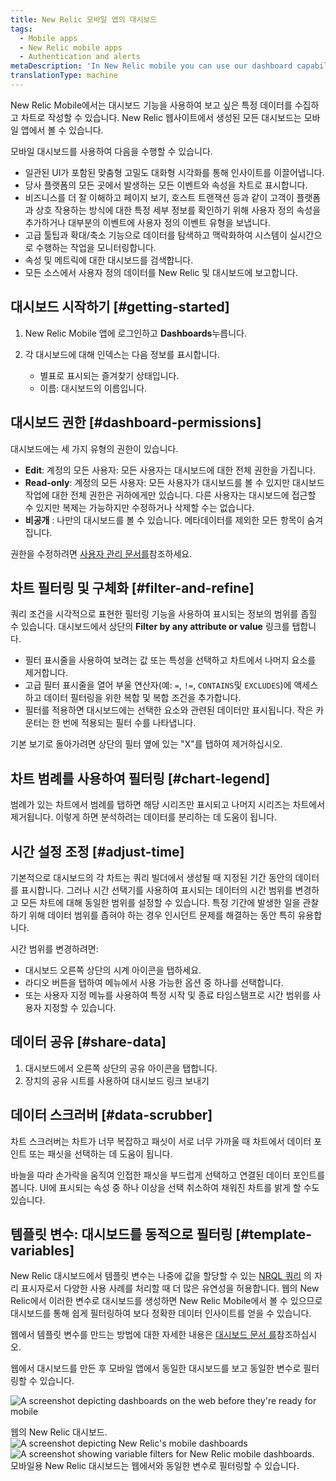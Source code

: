 ```yaml
---
title: New Relic 모바일 앱의 대시보드
tags:
  - Mobile apps
  - New Relic mobile apps
  - Authentication and alerts
metaDescription: 'In New Relic mobile you can use our dashboard capability to gather and chart the specific data you want to see, the way you want to see it, from anywhere in our platform.'
translationType: machine
---
```





New Relic Mobile에서는 대시보드 기능을 사용하여 보고 싶은 특정 데이터를 수집하고 차트로 작성할 수 있습니다. New Relic 웹사이트에서 생성된 모든 대시보드는 모바일 앱에서 볼 수 있습니다.

모바일 대시보드를 사용하여 다음을 수행할 수 있습니다.

* 일관된 UI가 포함된 맞춤형 고밀도 대화형 시각화를 통해 인사이트를 이끌어냅니다.
* 당사 플랫폼의 모든 곳에서 발생하는 모든 이벤트와 속성을 차트로 표시합니다.
* 비즈니스를 더 잘 이해하고 페이지 보기, 호스트 트랜잭션 등과 같이 고객이 플랫폼과 상호 작용하는 방식에 대한 특정 세부 정보를 확인하기 위해 사용자 정의 속성을 추가하거나 대부분의 이벤트에 사용자 정의 이벤트 유형을 보냅니다.
* 고급 툴팁과 확대/축소 기능으로 데이터를 탐색하고 맥락화하여 시스템이 실시간으로 수행하는 작업을 모니터링합니다.
* 속성 및 메트릭에 대한 대시보드를 검색합니다.
* 모든 소스에서 사용자 정의 데이터를 New Relic 및 대시보드에 보고합니다.

## 대시보드 시작하기 [#getting-started]

1. New Relic Mobile 앱에 로그인하고 **Dashboards**누릅니다.

2. 각 대시보드에 대해 인덱스는 다음 정보를 표시합니다.

   * 별표로 표시되는 즐겨찾기 상태입니다.
   * 이름: 대시보드의 이름입니다.

## 대시보드 권한 [#dashboard-permissions]

대시보드에는 세 가지 유형의 권한이 있습니다.

* **Edit**: 계정의 모든 사용자: 모든 사용자는 대시보드에 대한 전체 권한을 가집니다.
* **Read-only**: 계정의 모든 사용자: 모든 사용자가 대시보드를 볼 수 있지만 대시보드 작업에 대한 전체 권한은 귀하에게만 있습니다. 다른 사용자는 대시보드에 접근할 수 있지만 복제는 가능하지만 수정하거나 삭제할 수는 없습니다.
* **비공개** : 나만의 대시보드를 볼 수 있습니다. 메타데이터를 제외한 모든 항목이 숨겨집니다.

권한을 수정하려면 [사용자 관리 문서를](/docs/accounts/accounts-billing/new-relic-one-user-management/user-management-concepts/)참조하세요.

## 차트 필터링 및 구체화 [#filter-and-refine]

쿼리 조건을 시각적으로 표현한 필터링 기능을 사용하여 표시되는 정보의 범위를 좁힐 수 있습니다. 대시보드에서 상단의 **Filter by any attribute or value** 링크를 탭합니다.

* 필터 표시줄을 사용하여 보려는 값 또는 특성을 선택하고 차트에서 나머지 요소를 제거합니다.
* 고급 필터 표시줄을 열어 부울 연산자(예: `=`, `!=`, `CONTAINS`및 `EXCLUDES`)에 액세스하고 데이터 필터링을 위한 복합 및 복합 조건을 추가합니다.
* 필터를 적용하면 대시보드에는 선택한 요소와 관련된 데이터만 표시됩니다. 작은 카운터는 한 번에 적용되는 필터 수를 나타냅니다.

기본 보기로 돌아가려면 상단의 필터 옆에 있는 "X"를 탭하여 제거하십시오.

## 차트 범례를 사용하여 필터링 [#chart-legend]

범례가 있는 차트에서 범례를 탭하면 해당 시리즈만 표시되고 나머지 시리즈는 차트에서 제거됩니다. 이렇게 하면 분석하려는 데이터를 분리하는 데 도움이 됩니다.

## 시간 설정 조정 [#adjust-time]

기본적으로 대시보드의 각 차트는 쿼리 빌더에서 생성될 때 지정된 기간 동안의 데이터를 표시합니다. 그러나 시간 선택기를 사용하여 표시되는 데이터의 시간 범위를 변경하고 모든 차트에 대해 동일한 범위를 설정할 수 있습니다. 특정 기간에 발생한 일을 관찰하기 위해 데이터 범위를 좁혀야 하는 경우 인시던트 문제를 해결하는 동안 특히 유용합니다.

시간 범위를 변경하려면:

* 대시보드 오른쪽 상단의 시계 아이콘을 탭하세요.
* 라디오 버튼을 탭하여 메뉴에서 사용 가능한 옵션 중 하나를 선택합니다.
* 또는 사용자 지정 메뉴를 사용하여 특정 시작 및 종료 타임스탬프로 시간 범위를 사용자 지정할 수 있습니다.

## 데이터 공유 [#share-data]

1. 대시보드에서 오른쪽 상단의 공유 아이콘을 탭합니다.
2. 장치의 공유 시트를 사용하여 대시보드 링크 보내기

## 데이터 스크러버 [#data-scrubber]

차트 스크러버는 차트가 너무 복잡하고 패싯이 서로 너무 가까울 때 차트에서 데이터 포인트 또는 패싯을 선택하는 데 도움이 됩니다.

바늘을 따라 손가락을 움직여 인접한 패싯을 부드럽게 선택하고 연결된 데이터 포인트를 봅니다. UI에 표시되는 속성 중 하나 이상을 선택 취소하여 채워진 차트를 밝게 할 수도 있습니다.

## 템플릿 변수: 대시보드를 동적으로 필터링 [#template-variables]

New Relic 대시보드에서 템플릿 변수는 나중에 값을 할당할 수 있는 [NRQL 쿼리](/docs/query-your-data/nrql-new-relic-query-language/get-started/introduction-nrql-new-relics-query-language/) 의 자리 표시자로서 다양한 사용 사례를 처리할 때 더 많은 유연성을 허용합니다. 웹의 New Relic에서 이러한 변수로 대시보드를 생성하면 New Relic Mobile에서 볼 수 있으므로 대시보드를 통해 쉽게 필터링하여 보다 정확한 데이터 인사이트를 얻을 수 있습니다.

웹에서 템플릿 변수를 만드는 방법에 대한 자세한 내용은 [대시보드 문서 를](/docs/query-your-data/explore-query-data/dashboards/introduction-dashboards/)참조하십시오.

웹에서 대시보드를 만든 후 모바일 앱에서 동일한 대시보드를 보고 동일한 변수로 필터링할 수 있습니다.

<img
  title="Web view of dashboards"
  alt="A screenshot depicting dashboards on the web before they're ready for mobile"
  src={dashboardsDashboardstoPrepareforMobile}
/>

<figcaption>
  웹의 New Relic 대시보드.
</figcaption>

<SideBySide>
  <Side>
    <img
      title="New Relic mobile dashboards"
      alt="A screenshot depicting New Relic's mobile dashboards"
      src={dashboardsMobileDashboards}
      style={{ width: "50%" }}
    />
  </Side>

  <Side>
    <img
      title="mobile dashboards filtered by variable"
      alt="A screenshot showing variable filters for New Relic mobile dashboards."
      src={dashboardsFilterMobileDashboardsbyVariable}
      style={{ width: "50%" }}
    />
  </Side>
</SideBySide>

<figcaption>
  모바일용 New Relic 대시보드는 웹에서와 동일한 변수로 필터링할 수 있습니다.
</figcaption>